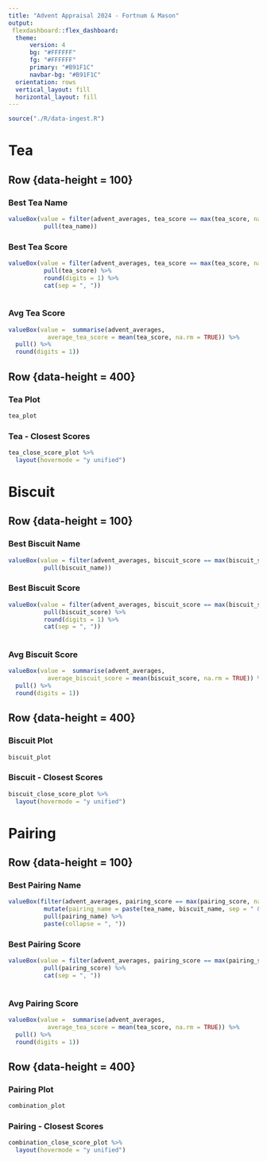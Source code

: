 ```yaml
---
title: "Advent Appraisal 2024 - Fortnum & Mason"
output: 
 flexdashboard::flex_dashboard:
  theme:
      version: 4
      bg: "#FFFFFF"
      fg: "#FFFFFF" 
      primary: "#B91F1C"
      navbar-bg: "#B91F1C"
  orientation: rows
  vertical_layout: fill
  horizontal_layout: fill
---
```

 
```r

source("./R/data-ingest.R")

```

Tea
=================================================================

Row {data-height = 100}
------------------------------------------------------------------

### Best Tea Name {.value-box}

```r

valueBox(value = filter(advent_averages, tea_score == max(tea_score, na.rm = TRUE)) %>% 
          pull(tea_name))

```

### Best Tea Score {.value-box}

```r

valueBox(value = filter(advent_averages, tea_score == max(tea_score, na.rm = TRUE)) %>% 
          pull(tea_score) %>%
          round(digits = 1) %>% 
          cat(sep = ", ")) 
  
```

### Avg Tea Score {.value-box}

```r

valueBox(value =  summarise(advent_averages, 
           average_tea_score = mean(tea_score, na.rm = TRUE)) %>% 
  pull() %>% 
  round(digits = 1))

```

Row {data-height = 400}
------------------------------------------------------------------

### Tea Plot

```r

tea_plot

```

### Tea - Closest Scores

```r

tea_close_score_plot %>% 
  layout(hovermode = "y unified")

```


Biscuit
=================================================================

Row {data-height = 100}
------------------------------------------------------------------

### Best Biscuit Name {.value-box}

```r

valueBox(value = filter(advent_averages, biscuit_score == max(biscuit_score, na.rm = TRUE)) %>% 
          pull(biscuit_name))

```

### Best Biscuit Score {.value-box}

```r

valueBox(value = filter(advent_averages, biscuit_score == max(biscuit_score, na.rm = TRUE)) %>% 
          pull(biscuit_score) %>%
          round(digits = 1) %>% 
          cat(sep = ", ")) 
  
```

### Avg Biscuit Score {.value-box}

```r

valueBox(value =  summarise(advent_averages, 
           average_biscuit_score = mean(biscuit_score, na.rm = TRUE)) %>% 
  pull() %>% 
  round(digits = 1))

```

Row {data-height = 400}
------------------------------------------------------------------

### Biscuit Plot

```r

biscuit_plot

```

### Biscuit - Closest Scores

```r

biscuit_close_score_plot %>% 
  layout(hovermode = "y unified")

```

Pairing
=================================================================

Row {data-height = 100}
------------------------------------------------------------------

### Best Pairing Name {.value-box}

```r

valueBox(filter(advent_averages, pairing_score == max(pairing_score, na.rm = TRUE)) %>% 
          mutate(pairing_name = paste(tea_name, biscuit_name, sep = " & ")) %>% 
          pull(pairing_name) %>% 
          paste(collapse = ", "))

```

### Best Pairing Score {.value-box}

```r

valueBox(value = filter(advent_averages, pairing_score == max(pairing_score, na.rm = TRUE)) %>% 
          pull(pairing_score) %>% 
          cat(sep = ", ")) 
  
```

### Avg Pairing Score {.value-box}

```r

valueBox(value =  summarise(advent_averages, 
           average_tea_score = mean(tea_score, na.rm = TRUE)) %>% 
  pull() %>% 
  round(digits = 1))

```

Row {data-height = 400}
------------------------------------------------------------------

### Pairing Plot

```r

combination_plot

```

### Pairing - Closest Scores

```r

combination_close_score_plot %>% 
  layout(hovermode = "y unified")

```
